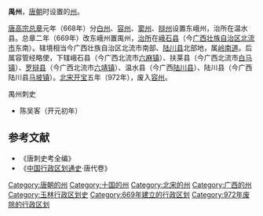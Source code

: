 '''禺州'''，[[唐朝|唐朝]]时设置的[[州|州]]。

[[唐高宗|唐高宗]][[總章|总章]]元年（668年）分[[白州|白州]]、[[容州|容州]]、[[窦州|窦州]]、[[辩州|辩州]]设置东峨州，治所在温水县。总章二年（669年）改东峨州置禺州，[[治所|治所]]在[[峨石县|峨石县]]（今[[广西壮族自治区|广西壮族自治区]][[北流市|北流市]]东南）。辖境相当今广西壮族自治区北流市南部、[[陆川县|陆川县]]北部地，属[[岭南道|岭南道]]。后属容管经略使，下辖峨石县（今广西北流市[[六麻镇|六麻镇]]）、扶莱县（今广西北流市[[白马镇|白马镇]]）、[[罗辩县|罗辩县]]（今广西北流市[[六靖镇|六靖镇]]）、温水县（今广西[[陆川县|陆川县]]）、陆川县（今广西陆川县[[马坡镇|马坡镇]]）。[[北宋|北宋]][[开宝|开宝]]五年（972年），废入[[容州|容州]]。
;禺州刺史
* 陈吴客（开元初年）

==参考文献==
* 《唐刺史考全编》
* 《[[中国行政区划通史|中国行政区划通史]]·唐代卷》
{{唐朝行政區劃|nocat}}
{{十國行政區劃|nocat}}
{{广西行政区划小作品}}
{{DEFAULTSORT:Y}}
[[Category:唐朝的州|Category:唐朝的州]]
[[Category:十国的州|Category:十国的州]]
[[Category:北宋的州|Category:北宋的州]]
[[Category:广西的州|Category:广西的州]]
[[Category:玉林行政区划史|Category:玉林行政区划史]]
[[Category:669年建立的行政区划|Category:669年建立的行政区划]]
[[Category:972年废除的行政区划|Category:972年废除的行政区划]]